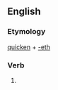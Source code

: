 ==English==

===Etymology===
[[quicken]] + [[-eth]]

===Verb===
{{en-verb form}}

# {{en-archaic third-person singular of|quicken}}